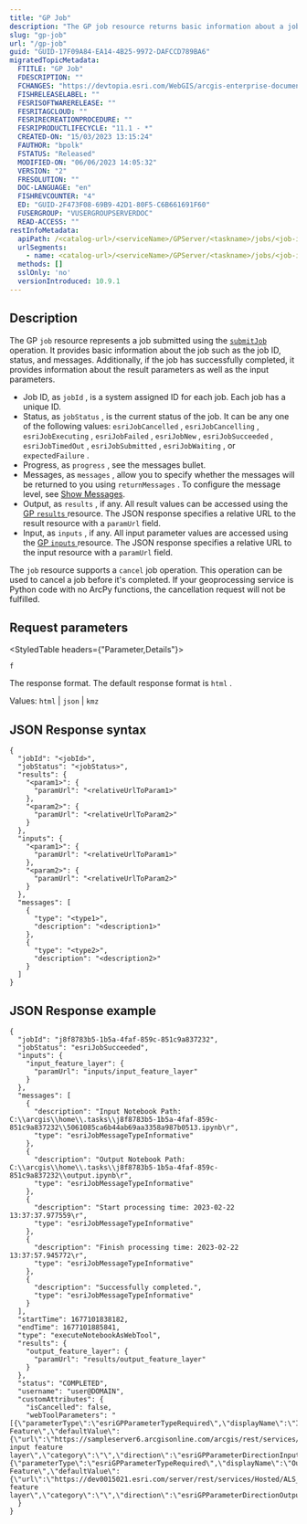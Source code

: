 ```yaml
---
title: "GP Job"
description: "The GP job resource returns basic information about a job."
slug: "gp-job"
url: "/gp-job"
guid: "GUID-17F09A84-EA14-4B25-9972-DAFCCD789BA6"
migratedTopicMetadata:
  FTITLE: "GP Job"
  FDESCRIPTION: ""
  FCHANGES: "https://devtopia.esri.com/WebGIS/arcgis-enterprise-documentation/issues/4537"
  FISHRELEASELABEL: ""
  FESRISOFTWARERELEASE: ""
  FESRITAGCLOUD: ""
  FESRIRECREATIONPROCEDURE: ""
  FESRIPRODUCTLIFECYCLE: "11.1 - *"
  CREATED-ON: "15/03/2023 13:15:24"
  FAUTHOR: "bpolk"
  FSTATUS: "Released"
  MODIFIED-ON: "06/06/2023 14:05:32"
  VERSION: "2"
  FRESOLUTION: ""
  DOC-LANGUAGE: "en"
  FISHREVCOUNTER: "4"
  ED: "GUID-2F473F08-69B9-42D1-80F5-C6B661691F60"
  FUSERGROUP: "VUSERGROUPSERVERDOC"
  READ-ACCESS: ""
restInfoMetadata:
  apiPath: /<catalog-url>/<serviceName>/GPServer/<taskname>/jobs/<job-id>
  urlSegments:
    - name: <catalog-url>/<serviceName>/GPServer/<taskname>/jobs/<job-id>
  methods: []
  sslOnly: 'no'
  versionIntroduced: 10.9.1
---
```


## Description

The GP `job`  resource represents a job submitted using the [`submitJob` ](/submit-gp-job) operation. It provides basic information about the job such as the job ID, status, and messages. Additionally, if the job has successfully completed, it provides information about the result parameters as well as the input parameters.

-   Job ID, as `jobId` , is a system assigned ID for each job. Each job has a unique ID.
-   Status, as `jobStatus` , is the current status of the job. It can be any one of the following values: `esriJobCancelled` , `esriJobCancelling` , `esriJobExecuting` , `esriJobFailed` , `esriJobNew` , `esriJobSucceeded` , `esriJobTimedOut` , `esriJobSubmitted` , `esriJobWaiting` , or `expectedFailure` .
-   Progress, as `progress` , see the messages bullet.
-   Messages, as `messages` , allow you to specify whether the messages will be returned to you using `returnMessages` . To configure the message level, see [Show Messages](https://desktop.arcgis.com/en/arcmap/latest/analyze/sharing-workflows/geoprocessing-service-settings-parameters.htm#GUID-39A6B08B-4A90-4556-B922-42DF00529BD7). 
-   Output, as `results` , if any. All result values can be accessed using the [GP `results` ](/gp-result) resource. The JSON response specifies a relative URL to the result resource with a `paramUrl`  field.
-   Input, as `inputs` , if any. All input parameter values are accessed using the [GP `inputs` ](/gp-input) resource. The JSON response specifies a relative URL to the input resource with a `paramUrl`  field.

The `job`  resource supports a `cancel`  job operation. This operation can be used to cancel a job before it's completed. If your geoprocessing service is Python code with no ArcPy functions, the cancellation request will not be fulfilled.

##  Request parameters

<StyledTable headers={"Parameter,Details"}>

<StyledTableRow>

<StyledTableCell cellStyle="markdown">

`f` 

</StyledTableCell>

<StyledTableCell cellStyle="markdown">

The response format. The default response format is `html` .

Values: `html`  \| `json`  \| `kmz` 

</StyledTableCell>

</StyledTableRow>

</StyledTable>

## JSON Response syntax

```other
{
  "jobId": "<jobId>",
  "jobStatus": "<jobStatus>",
  "results": {
    "<param1>": {
      "paramUrl": "<relativeUrlToParam1>"
    },
    "<param2>": {
      "paramUrl": "<relativeUrlToParam2>"
    }
  },
  "inputs": {
    "<param1>": {
      "paramUrl": "<relativeUrlToParam1>"
    },
    "<param2>": {
      "paramUrl": "<relativeUrlToParam2>"
    }
  },
  "messages": [
    {
      "type": "<type1>",
      "description": "<description1>"
    },
    {
      "type": "<type2>",
      "description": "<description2>"
    }
  ]
}
```

 

## JSON Response example

```other
{
  "jobId": "j8f8783b5-1b5a-4faf-859c-851c9a837232",
  "jobStatus": "esriJobSucceeded",
  "inputs": {
    "input_feature_layer": {
      "paramUrl": "inputs/input_feature_layer"
    }
  },
  "messages": [
    {
      "description": "Input Notebook Path:  C:\\arcgis\\home\\.tasks\\j8f8783b5-1b5a-4faf-859c-851c9a837232\\5061085ca6b44ab69aa3358a987b0513.ipynb\r",
      "type": "esriJobMessageTypeInformative"
    },
    {
      "description": "Output Notebook Path:  C:\\arcgis\\home\\.tasks\\j8f8783b5-1b5a-4faf-859c-851c9a837232\\output.ipynb\r",
      "type": "esriJobMessageTypeInformative"
    },
    {
      "description": "Start processing time: 2023-02-22 13:37:37.977559\r",
      "type": "esriJobMessageTypeInformative"
    },
    {
      "description": "Finish processing time: 2023-02-22 13:37:57.945772\r",
      "type": "esriJobMessageTypeInformative"
    },
    {
      "description": "Successfully completed.",
      "type": "esriJobMessageTypeInformative"
    }
  ],
  "startTime": 1677101838182,
  "endTime": 1677101885841,
  "type": "executeNotebookAsWebTool",
  "results": {
    "output_feature_layer": {
      "paramUrl": "results/output_feature_layer"
    }
  },
  "status": "COMPLETED",
  "username": "user@DOMAIN",
  "customAttributes": {
    "isCancelled": false,
    "webToolParameters": "[{\"parameterType\":\"esriGPParameterTypeRequired\",\"displayName\":\"Input Feature\",\"defaultValue\":{\"url\":\"https://sampleserver6.arcgisonline.com/arcgis/rest/services/Hurricanes/MapServer/0\"},\"dataType\":\"GPFeatureRecordSetLayer\",\"name\":\"input_feature_layer\",\"description\":\"Test input feature layer\",\"category\":\"\",\"direction\":\"esriGPParameterDirectionInput\"},{\"parameterType\":\"esriGPParameterTypeRequired\",\"displayName\":\"Output Feature\",\"defaultValue\":{\"url\":\"https://dev0015021.esri.com/server/rest/services/Hosted/ALS_Clinics_CA/FeatureServer/0\"},\"dataType\":\"GPFeatureRecordSetLayer\",\"name\":\"output_feature_layer\",\"description\":\"Output feature layer\",\"category\":\"\",\"direction\":\"esriGPParameterDirectionOutput\"}]"
  }
}
```

 
